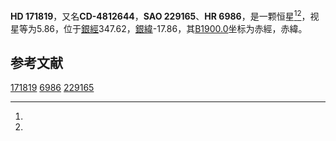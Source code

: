 {{Starbox begin
| name = HD 171819
}}
{{Starbox observe
| epoch = [[J2000.0|J2000.0]]
| constell = {{星座名待查}}<ref name=SIMBAD>{{cite web
 | url=http://simbad.u-strasbg.fr/simbad/sim-id?Ident=HR+6986
 | title=Pulsating variable Star
 | publisher=Centre de Données astronomiques de Strasbourg
 | work=SIMBAD
 | accessdate=2012-07-13
 | archive-date=2016-03-18
 | archive-url=https://web.archive.org/web/20160318221844/http://simbad.u-strasbg.fr/simbad/sim-id?Ident=HR+6986
 | dead-url=no
 }}</ref><ref name=DATA>{{cite web
 | url=http://vizier.u-strasbg.fr/viz-bin/VizieR-5?-out.add=.&-source=5050&-corr=PK=HR&-out.max=9999&HR=6986
 | title=VizieR Detailed Page
 | accessdate=2012-07-13
 | archive-date=2016-03-04
 | archive-url=https://web.archive.org/web/20160304231021/http://vizier.u-strasbg.fr/viz-bin/VizieR-5?-out.add=.&-source=5050&-corr=PK=HR&-out.max=9999&HR=6986
 | dead-url=no
 }}</ref>
| 星官 = 
| ra = {{RA|18|39|14.3}}<ref name=SIMBAD /><ref name=DATA />
| dec = {{DEC|-47|54|35}}<ref name=SIMBAD /><ref name=DATA />
| appmag_v = 5.86<ref name=SIMBAD /><ref name=DATA />
}}
{{Starbox character
| class = A7IV-V<ref name=SIMBAD /><ref name=DATA />
| b-v = 0.23<ref name=SIMBAD /><ref name=DATA />
| u-b = <ref name=SIMBAD /><ref name=DATA />
| r-i = <ref name=SIMBAD /><ref name=DATA />
| variable = 
}}
{{Starbox astrometry
| radial_v = 
| prop_mo_ra = -9
| parallax = 
| p_error = 
}}
{{Starbox catalog
| names =CD-4812644，[[SAO星表|SAO]] 229165，[[HD星表|HD]] 171819，[[HR星表|HR]] 6986}}
{{Starbox reference |Simbad=HR+6986}}
{{Starbox end}}

'''HD 171819'''，又名'''CD-4812644'''，'''SAO 229165'''、'''HR 6986'''，是一颗恒星<ref name=SIMBAD /><ref name=DATA />，视星等为5.86，位于[[銀道座標系|銀經]]347.62，[[銀道座標系|銀緯]]-17.86，其[[B1900.0|B1900.0]]坐标为赤經{{RA|18|31|40.2}}，赤緯{{DEC|-47|-17.86|45}}。

== 参考文献 ==
{{reflist}}

{{star-stub}}

[[Category:HD和HDE天體|171819]]
[[Category:HR天體|6986]]
[[Category:SAO天體|229165]]